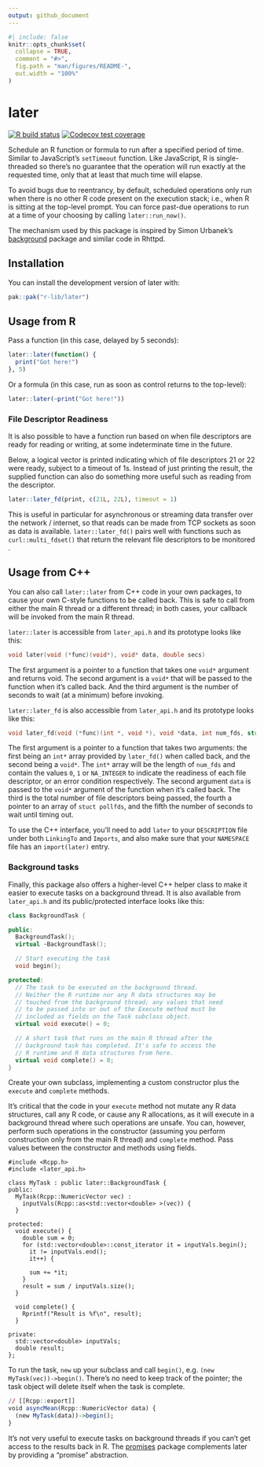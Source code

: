 ```yaml
---
output: github_document
---
```


<!-- README.md is generated from README.Rmd. Please edit that file -->

```r
#| include: false
knitr::opts_chunk$set(
  collapse = TRUE,
  comment = "#>",
  fig.path = "man/figures/README-",
  out.width = "100%"
)
```

# later

<!-- badges: start -->
[![R build status](https://github.com/r-lib/later/actions/workflows/R-CMD-check.yaml/badge.svg)](https://github.com/r-lib/later/actions)
[![Codecov test coverage](https://codecov.io/gh/r-lib/later/graph/badge.svg)](https://app.codecov.io/gh/r-lib/later)
<!-- badges: end -->

Schedule an R function or formula to run after a specified period of time. Similar to JavaScript's `setTimeout` function. Like JavaScript, R is single-threaded so there's no guarantee that the operation will run exactly at the requested time, only that at least that much time will elapse.

To avoid bugs due to reentrancy, by default, scheduled operations only run when there is no other R code present on the execution stack; i.e., when R is sitting at the top-level prompt. You can force past-due operations to run at a time of your choosing by calling `later::run_now()`.

The mechanism used by this package is inspired by Simon Urbanek's [background](https://github.com/s-u/background) package and similar code in Rhttpd.

## Installation

You can install the development version of later with:

``` r
pak::pak("r-lib/later")
```

## Usage from R

Pass a function (in this case, delayed by 5 seconds):

```r
later::later(function() {
  print("Got here!")
}, 5)
```

Or a formula (in this case, run as soon as control returns to the top-level):

```r
later::later(~print("Got here!"))
```
### File Descriptor Readiness

It is also possible to have a function run based on when file descriptors are ready for reading or writing, at some indeterminate time in the future.

Below, a logical vector is printed indicating which of file descriptors 21 or 22 were ready, subject to a timeout of 1s. Instead of just printing the result, the supplied function can also do something more useful such as reading from the descriptor.

```r
later::later_fd(print, c(21L, 22L), timeout = 1)
```

This is useful in particular for asynchronous or streaming data transfer over the network / internet, so that reads can be made from TCP sockets as soon as data is available. `later::later_fd()` pairs well with functions such as `curl::multi_fdset()` that return the relevant file descriptors to be monitored .

## Usage from C++

You can also call `later::later` from C++ code in your own packages, to cause your own C-style functions to be called back. This is safe to call from either the main R thread or a different thread; in both cases, your callback will be invoked from the main R thread.

`later::later` is accessible from `later_api.h` and its prototype looks like this:

```cpp
void later(void (*func)(void*), void* data, double secs)
```

The first argument is a pointer to a function that takes one `void*` argument and returns void. The second argument is a `void*` that will be passed to the function when it's called back. And the third argument is the number of seconds to wait (at a minimum) before invoking.

`later::later_fd` is also accessible from `later_api.h` and its prototype looks like this:

```cpp
void later_fd(void (*func)(int *, void *), void *data, int num_fds, struct pollfd *fds, double secs)
```
The first argument is a pointer to a function that takes two arguments: the first being an `int*` array provided by `later_fd()` when called back, and the second being a `void*`. The `int*` array will be the length of `num_fds` and contain the values `0`, `1` or `NA_INTEGER` to indicate the readiness of each file descriptor, or an error condition respectively. The second argument `data` is passed to the `void*` argument of the function when it's called back. The third is the total number of file descriptors being passed, the fourth a pointer to an array of `stuct pollfds`, and the fifth the number of seconds to wait until timing out.

To use the C++ interface, you'll need to add `later` to your `DESCRIPTION` file under both `LinkingTo` and `Imports`, and also make sure that your `NAMESPACE` file has an `import(later)` entry.

### Background tasks

Finally, this package also offers a higher-level C++ helper class to make it easier to execute tasks on a background thread. It is also available from `later_api.h` and its public/protected interface looks like this:

```cpp
class BackgroundTask {

public:
  BackgroundTask();
  virtual ~BackgroundTask();

  // Start executing the task
  void begin();

protected:
  // The task to be executed on the background thread.
  // Neither the R runtime nor any R data structures may be
  // touched from the background thread; any values that need
  // to be passed into or out of the Execute method must be
  // included as fields on the Task subclass object.
  virtual void execute() = 0;

  // A short task that runs on the main R thread after the
  // background task has completed. It's safe to access the
  // R runtime and R data structures from here.
  virtual void complete() = 0;
}
```

Create your own subclass, implementing a custom constructor plus the `execute` and `complete` methods.

It's critical that the code in your `execute` method not mutate any R data structures, call any R code, or cause any R allocations, as it will execute in a background thread where such operations are unsafe. You can, however, perform such operations in the constructor (assuming you perform construction only from the main R thread) and `complete` method. Pass values between the constructor and methods using fields.

```rcpp
#include <Rcpp.h>
#include <later_api.h>

class MyTask : public later::BackgroundTask {
public:
  MyTask(Rcpp::NumericVector vec) :
    inputVals(Rcpp::as<std::vector<double> >(vec)) {
  }

protected:
  void execute() {
    double sum = 0;
    for (std::vector<double>::const_iterator it = inputVals.begin();
      it != inputVals.end();
      it++) {

      sum += *it;
    }
    result = sum / inputVals.size();
  }

  void complete() {
    Rprintf("Result is %f\n", result);
  }

private:
  std::vector<double> inputVals;
  double result;
};
```

To run the task, `new` up your subclass and call `begin()`, e.g. `(new MyTask(vec))->begin()`. There's no need to keep track of the pointer; the task object will delete itself when the task is complete.

```r
// [[Rcpp::export]]
void asyncMean(Rcpp::NumericVector data) {
  (new MyTask(data))->begin();
}
```

It's not very useful to execute tasks on background threads if you can't get access to the results back in R. The [promises](https://github.com/rstudio/promises) package complements later by providing a "promise" abstraction.

